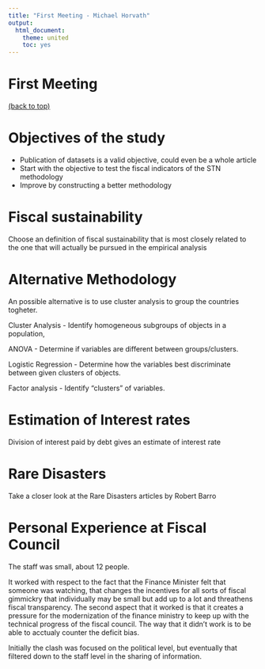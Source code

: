 ```yaml
---
title: "First Meeting - Michael Horvath"
output:
  html_document:
    theme: united
    toc: yes
---
```

**First Meeting**
==============================================
<a href="#top">(back to top)</a>

# Objectives of the study

- Publication of datasets is a valid objective, could even be a whole article
- Start with the objective to test the fiscal indicators of the STN methodology
- Improve by constructing a better methodology

# Fiscal sustainability

Choose an definition of fiscal sustainability that is most closely related to the one that will actually be pursued in the empirical analysis

# Alternative Methodology

An possible alternative is to use cluster analysis to group the countries togheter.

Cluster Analysis
- Identify homogeneous subgroups of objects in a population,

ANOVA
- Determine if variables are different between groups/clusters.

Logistic Regression
- Determine how the variables best discriminate between given
clusters of objects.

Factor analysis
- Identify “clusters” of variables.

# Estimation of Interest rates

Division of interest paid by debt gives an estimate of interest rate

# Rare Disasters

Take a closer look at the Rare Disasters articles by Robert Barro

# Personal Experience at Fiscal Council

The staff was small, about 12 people. 

It worked with respect to the fact that the Finance Minister felt that someone was watching, that changes the incentives for all sorts of fiscal gimmickry that individually may be small but add up to a lot and threathens fiscal transparency. The second aspect that it worked is that it creates a pressure for the modernization of the finance ministry to keep up with the technical progress of the fiscal council. The way that it didn't work is to be able to acctualy counter the deficit bias.

Initially the clash was focused on the political level, but eventually that filtered down to the staff level in the sharing of information.
